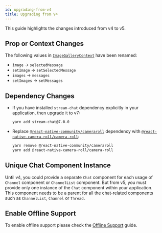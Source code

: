 ```yaml
---
id: upgrading-from-v4
title: Upgrading from V4
---
```



This guide highlights the changes introduced from v4 to v5.

## Prop or Context Changes

The following values in [`ImageGalleryContext`](../../contexts/image-gallery-context/#value) have been renamed:

- `image` -> `selectedMessage`
- `setImage` -> `setSelectedMessage`
- `images` -> `messages`
- `setImages` -> `setMessages`

## Dependency Changes

- If you have installed `stream-chat` dependency explicitly in your application, then upgrade it to v7:

  ```bash
  yarn add stream-chat@7.0.0
  ```

- Replace [`@react-native-community/cameraroll`](https://github.com/react-native-cameraroll/react-native-cameraroll) dependency with [`@react-native-camera-roll/camera-roll`](https://www.npmjs.com/package/@react-native-camera-roll/camera-roll):

  ```bash
  yarn remove @react-native-community/cameraroll
  yarn add @react-native-camera-roll/camera-roll
  ```

## Unique Chat Component Instance

Until v4, you could provide a separate `Chat` component for each usage of `Channel` component or `ChannelList` component.
But from v5, you must provide only one instance of the `Chat` component within your application.
This component needs to be a parent for all the chat-related components such as `ChannelList`, `Channel` or `Thread`.

## Enable Offline Support

To enable offline support please check the [Offline Support](./offline_support.mdx) guide.
